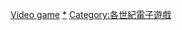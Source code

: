 {{cat cen nav
| m = 1
| c = 9
| cat = 电子游戏
| sortkey = Video game
| article = 电子游戏
}}

[[Category:20世纪软件|Video game]]
[[Category:20世纪电子游戏界|*]]
[[Category:各世紀電子遊戲|Category:各世紀電子遊戲]]